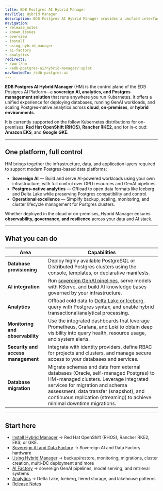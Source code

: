 ```yaml
---
title: EDB Postgres AI Hybrid Manager
navTitle: Hybrid Manager
description: EDB Postgres AI Hybrid Manager provides a unified interface for provisioning and managing PostgreSQL clusters within the EDB Postgres AI platform
navigation:
- release_notes
- known_issues
- overview
- install
- using_hybrid_manager
- ai-factory
- analytics
redirects:
- /purl/hm
- /edb-postgres-ai/hybrid-manager/:splat
navRootedTo: /edb-postgres-ai
---
```


**EDB Postgres AI Hybrid Manager** (HM) is the control plane of the EDB Postgres AI Platform—a **sovereign AI, analytics, and Postgres management solution** that runs anywhere you run Kubernetes.
It offers a unified experience for deploying databases, running GenAI workloads, and scaling Postgres-native analytics across **cloud**, **on-premises**, or **hybrid environments**.

It is currently supported on the follow Kubernetes distributions for on-premises: **Red Hat OpenShift (RHOS)**, **Rancher RKE2**, and for in-cloud: **Amazon EKS**, and **Google GKE**.

---

## One platform, full control

HM brings together the infrastructure, data, and application layers required to support modern Postgres-based data platforms:

-   **Sovereign AI** — Build and serve AI-powered workloads using your own infrastructure, with full control over GPU resources and GenAI pipelines.
-   **Postgres-native analytics** — Offload to open data formats like Iceberg and Delta Lake while preserving Postgres compatibility and control.
-   **Operational excellence** — Simplify backup, scaling, monitoring, and cluster lifecycle management for Postgres clusters.

Whether deployed in the cloud or on-premises, Hybrid Manager ensures **observability, governance, and resilience** across your data and AI stack.

---

## What you can do

| Area                               | Capabilities                                                                                                                                                                                                                                                                        |
| ---------------------------------- | ----------------------------------------------------------------------------------------------------------------------------------------------------------------------------------------------------------------------------------------------------------------------------------- |
| **Database provisioning**          | Deploy highly available PostgreSQL or Distributed Postgres clusters using the console, templates, or declarative manifests.                                                                                                                                                         |
| **AI integration**                 | Run [sovereign GenAI pipelines](ai-factory/), serve models with KServe, and build AI knowledge bases governed by your infrastructure.                                                                                                                                               |
| **Analytics**                      | Offload cold data to [Delta Lake or Iceberg](analytics/), query with Postgres syntax, and enable hybrid transactional/analytical processing.                                                                                                                                        |
| **Monitoring and observability**   | Use the integrated dashboards that leverage Prometheus, Grafana, and Loki to obtain deep visibility into query health, resource usage, and system alerts.                                                                                                                           |
| **Security and access management** | Integrate with identity providers, define RBAC for projects and clusters, and manage secure access to your databases and services.                                                                                                                                                  |
| **Database migration**             | Migrate schemas and data from external databases (Oracle, self-managed Postgres) to HM-managed clusters. Leverage integrated services for migration and schema assessment, data transfer (snapshot), and continuous replication (streaming) to achieve minimal downtime migrations. |

---

## Start here

-   [Install Hybrid Manager](./install) → Red Hat OpenShift (RHOS), Rancher RKE2, EKS, or GKE.
-   [Sovereign AI and Data Factory](./system) → Sovereign AI and Data Factory hardware
-   [Using Hybrid Manager](./using_hybrid_manager) → backup/restore, monitoring, migrations, cluster creation, multi-DC deployment and more
-   [AI Factory](./ai-factory) → sovereign GenAI pipelines, model serving, and retrieval systems
-   [Analytics](./analytics) → Delta Lake, Iceberg, tiered storage, and lakehouse patterns
-   [Release Notes](./release_notes)
